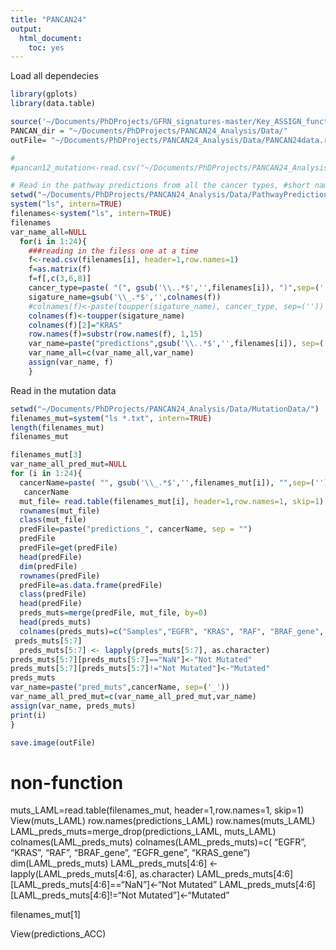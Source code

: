 ```yaml
---
title: "PANCAN24"
output:
  html_document:
    toc: yes
---
```


Load all dependecies
```r

library(gplots)
library(data.table)

source('~/Documents/PhDProjects/GFRN_signatures-master/Key_ASSIGN_functions_balancedsig.R', echo=TRUE)
PANCAN_dir = "~/Documents/PhDProjects/PANCAN24_Analysis/Data/"
outFile= "~/Documents/PhDProjects/PANCAN24_Analysis/Data/PANCAN24data.rda"

#
#pancan12_mutation<-read.csv("~/Documents/PhDProjects/PANCAN24_Analysis/Data/pancan_cleaned_fi

# Read in the pathway predictions from all the cancer types, #short names
setwd("~/Documents/PhDProjects/PANCAN24_Analysis/Data/PathwayPredictions/")
system("ls", intern=TRUE)
filenames<-system("ls", intern=TRUE)
filenames
var_name_all=NULL
  for(i in 1:24){
    ###reading in the filess one at a time
    f<-read.csv(filenames[i], header=1,row.names=1)
    f=as.matrix(f)
    f=f[,c(3,6,8)]
    cancer_type=paste( "(", gsub('\\..*$','',filenames[i]), ")",sep=(''))
    sigature_name=gsub('\\_.*$','',colnames(f))
    #colnames(f)<-paste(toupper(sigature_name), cancer_type, sep=(''))
    colnames(f)<-toupper(sigature_name)
    colnames(f)[2]="KRAS"
    row.names(f)=substr(row.names(f), 1,15)
    var_name=paste("predictions",gsub('\\..*$','',filenames[i]), sep=('_'))
    var_name_all=c(var_name_all,var_name)
    assign(var_name, f)
    }

```


Read in the mutation data
```r
setwd("~/Documents/PhDProjects/PANCAN24_Analysis/Data/MutationData/")
filenames_mut=system("ls *.txt", intern=TRUE)
length(filenames_mut)
filenames_mut

filenames_mut[3]
var_name_all_pred_mut=NULL
for (i in 1:24){
  cancerName=paste( "", gsub('\\_.*$','',filenames_mut[i]), "",sep=(''))
   cancerName
  mut_file= read.table(filenames_mut[i], header=1,row.names=1, skip=1)
  rownames(mut_file)
  class(mut_file)
  predFile=paste("predictions_", cancerName, sep = "")
  predFile
  predFile=get(predFile)
  head(predFile)
  dim(predFile)
  rownames(predFile)
  predFile=as.data.frame(predFile)
  class(predFile)
  head(predFile)
  preds_muts=merge(predFile, mut_file, by=0)
  head(preds_muts)
  colnames(preds_muts)=c("Samples","EGFR", "KRAS", "RAF", "BRAF_gene", "EGFR_gene","KRAS_gene")
 preds_muts[5:7]
  preds_muts[5:7] <- lapply(preds_muts[5:7], as.character)
preds_muts[5:7][preds_muts[5:7]=="NaN"]<-"Not Mutated"
preds_muts[5:7][preds_muts[5:7]!="Not Mutated"]<-"Mutated"
preds_muts
var_name=paste("pred_muts",cancerName, sep=('_'))
var_name_all_pred_mut=c(var_name_all_pred_mut,var_name)
assign(var_name, preds_muts)
print(i)
}

save.image(outFile)


```



# non-function
muts_LAML=read.table(filenames_mut, header=1,row.names=1, skip=1)
View(muts_LAML)
row.names(predictions_LAML)
row.names(muts_LAML)
LAML_preds_muts=merge_drop(predictions_LAML, muts_LAML)
colnames(LAML_preds_muts)
colnames(LAML_preds_muts)=c( "EGFR", "KRAS", "RAF", "BRAF_gene", "EGFR_gene", "KRAS_gene")
dim(LAML_preds_muts)
LAML_preds_muts[4:6] <- lapply(LAML_preds_muts[4:6], as.character)
LAML_preds_muts[4:6][LAML_preds_muts[4:6]=="NaN"]<-"Not Mutated"
LAML_preds_muts[4:6][LAML_preds_muts[4:6]!="Not Mutated"]<-"Mutated"


filenames_mut[1]

View(predictions_ACC)


